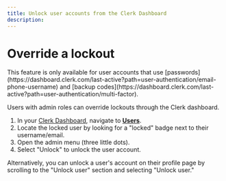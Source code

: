 ```yaml
---
title: Unlock user accounts from the Clerk Dashboard
description: 
---
```


# Override a lockout

<Callout type="info">
This feature is only available for user accounts that use [passwords](https://dashboard.clerk.com/last-active?path=user-authentication/email-phone-username) and [backup codes](https://dashboard.clerk.com/last-active?path=user-authentication/multi-factor).
</Callout>

Users with admin roles can override lockouts through the Clerk dashboard.

1. In your [Clerk Dashboard](https://dashboard.clerk.com/), navigate to **[Users](https://dashboard.clerk.com/last-active?path=users)**.
2. Locate the locked user by looking for a "locked" badge next to their username/email. 
3. Open the admin menu (three little dots).
4. Select "Unlock" to unlock the user account.

<Images
width={1512}
height={914}
src="/docs/images/guides/userlock_dashboard.png"
alt=" "
/>

Alternatively, you can unlock a user's account on their profile page by scrolling to the "Unlock user" section and selecting "Unlock user."

<Images
width={1512}
height={914}
src="/docs/images/guides/userlock_profile.png"
alt=" "
/>